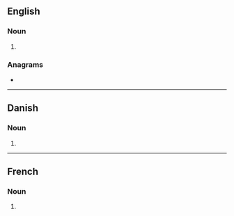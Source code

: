 ==English==

===Noun===
{{head|en|noun form}}

# {{plural of|ager|lang=en}}

===Anagrams===
* {{anagrams|en|a=aegrs|GRASE|Regas|Segar|gaser|gears|rages|regas|sager|sarge|segar}}

----

==Danish==

===Noun===
{{head|da|noun form|g=c}}

# {{inflection of|da|ager||indef|gen|s}}

----

==French==

===Noun===
{{head|fr|noun plural form|g=m}}

# {{plural of|ager|lang=fr}}